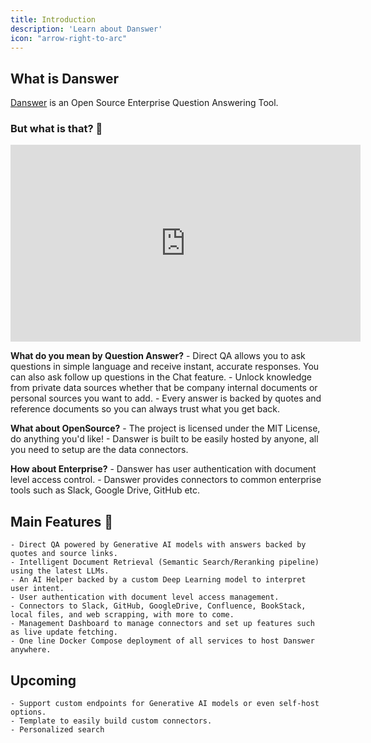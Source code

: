 ```yaml
---
title: Introduction
description: 'Learn about Danswer'
icon: "arrow-right-to-arc"
---
```


## What is Danswer

[Danswer](https://github.com/danswer-ai/danswer) is an Open Source Enterprise Question Answering Tool.

### **But what is that?** 🤔

<iframe
  width="560"
  height="315"
  src="https://www.youtube.com/embed/GyHKp0Ncefc"
  title="Danswer Demo"
  frameborder="0"
  allow="accelerometer; autoplay; clipboard-write; encrypted-media; gyroscope; picture-in-picture"
  allowfullscreen
></iframe>

**What do you mean by Question Answer?**
    - Direct QA allows you to ask questions in simple language and receive instant, accurate responses.
    You can also ask follow up questions in the Chat feature.
    - Unlock knowledge from private data sources whether that be company internal documents or personal sources you want
    to add.
    - Every answer is backed by quotes and reference documents so you can always trust what you get back.

**What about OpenSource?**
    - The project is licensed under the MIT License, do anything you'd like!
    - Danswer is built to be easily hosted by anyone, all you need to setup are the data connectors.

**How about Enterprise?**
    - Danswer has user authentication with document level access control.
    - Danswer provides connectors to common enterprise tools such as Slack, Google Drive, GitHub etc.


## Main Features 💃
    - Direct QA powered by Generative AI models with answers backed by quotes and source links.
    - Intelligent Document Retrieval (Semantic Search/Reranking pipeline) using the latest LLMs.
    - An AI Helper backed by a custom Deep Learning model to interpret user intent.
    - User authentication with document level access management.
    - Connectors to Slack, GitHub, GoogleDrive, Confluence, BookStack, local files, and web scrapping, with more to come.
    - Management Dashboard to manage connectors and set up features such as live update fetching.
    - One line Docker Compose deployment of all services to host Danswer anywhere.


## Upcoming
    - Support custom endpoints for Generative AI models or even self-host options.
    - Template to easily build custom connectors.
    - Personalized search